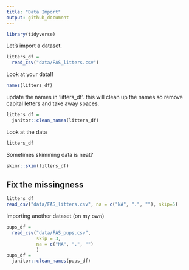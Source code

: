 ```yaml
---
title: "Data Import"
output: github_document
---
```


```r
library(tidyverse)
```

Let's import a dataset.

```r
litters_df = 
  read_csv("data/FAS_litters.csv")
```

Look at your data!!

```r
names(litters_df)
```

update the names in 'litters_df'. this will clean up the names so remove capital letters and take away spaces.

```r
litters_df =
  janitor::clean_names(litters_df)
```

Look at the data

```r
litters_df
```


Sometimes skimming data is neat?

```r
skimr::skim(litters_df)
```

## Fix the missingness

```r
litters_df
read_csv("data/FAS_litters.csv", na = c("NA", ".", ""), skip=5)
```

Importing another dataset (on my own)
```r
pups_df = 
  read_csv("data/FAS_pups.csv",
           skip = 3, 
           na = c("NA", ".", "")
           )
pups_df =
  janitor::clean_names(pups_df)
```

